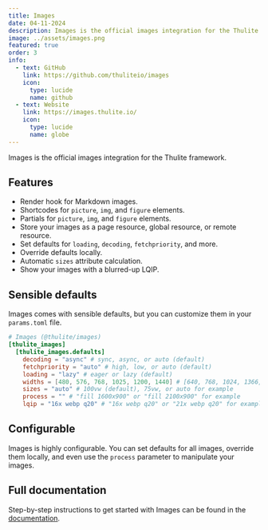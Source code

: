 ```yaml
---
title: Images
date: 04-11-2024
description: Images is the official images integration for the Thulite framework. 
image: ../assets/images.png
featured: true
order: 3
info:
  - text: GitHub
    link: https://github.com/thuliteio/images
    icon:
      type: lucide
      name: github
  - text: Website
    link: https://images.thulite.io/
    icon:
      type: lucide
      name: globe
---
```


Images is the official images integration for the Thulite framework.

## Features

- Render hook for Markdown images.
- Shortcodes for `picture`, `img`, and `figure` elements.
- Partials for `picture`, `img`, and `figure` elements.
- Store your images as a page resource, global resource, or remote resource.
- Set defaults for `loading`, `decoding`, `fetchpriority`, and more.
- Override defaults locally.
- Automatic `sizes` attribute calculation.
- Show your images with a blurred-up LQIP.

## Sensible defaults

Images comes with sensible defaults, but you can customize them in your `params.toml` file.

```toml title="params.toml"
# Images (@thulite/images)
[thulite_images]
  [thulite_images.defaults]
    decoding = "async" # sync, async, or auto (default)
    fetchpriority = "auto" # high, low, or auto (default)
    loading = "lazy" # eager or lazy (default)
    widths = [480, 576, 768, 1025, 1200, 1440] # [640, 768, 1024, 1366, 1600, 1920] for example
    sizes = "auto" # 100vw (default), 75vw, or auto for example
    process = "" # "fill 1600x900" or "fill 2100x900" for example
    lqip = "16x webp q20" # "16x webp q20" or "21x webp q20" for example
```

## Configurable

Images is highly configurable. You can set defaults for all images, override them locally, and even use the `process` parameter to manipulate your images.


## Full documentation

Step-by-step instructions to get started with Images can be found in the [documentation](https://images.thulite.io/docs/start-here/getting-started/).
